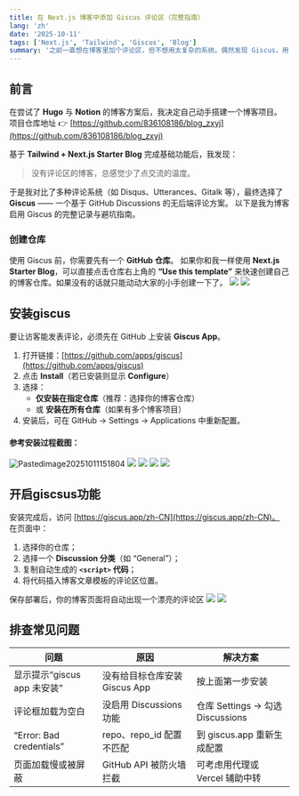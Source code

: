 ```yaml
---
title: 在 Next.js 博客中添加 Giscus 评论区（完整指南）
lang: 'zh'
date: '2025-10-11'
tags: ['Next.js', 'Tailwind', 'Giscus', 'Blog']
summary: '之前一直想在博客里加个评论区，但不想用太复杂的系统。偶然发现 Giscus，用 GitHub 账户就能评论，而且外观和集成都很方便。这篇文章分享了我给博客添加 Giscus 评论功能的完整过程'
---
```


## 前言

在尝试了 **Hugo** 与 **Notion** 的博客方案后，我决定自己动手搭建一个博客项目。  
项目仓库地址 👉 [https://github.com/836108186/blog_zxyj](https://github.com/836108186/blog_zxyj)

基于 **Tailwind + Next.js Starter Blog** 完成基础功能后，我发现：

> 没有评论区的博客，总感觉少了点交流的温度。

于是我对比了多种评论系统（如 Disqus、Utterances、Gitalk 等），最终选择了 **Giscus** —— 一个基于 GitHub Discussions 的无后端评论方案。
以下是我为博客启用 Giscus 的完整记录与避坑指南。

### 创建仓库

使用 Giscus 前，你需要先有一个 **GitHub 仓库**。
如果你和我一样使用 **Next.js Starter Blog**，可以直接点击仓库右上角的 **“Use this template”** 来快速创建自己的博客仓库。如果没有的话就只能动动大家的小手创建一下了。
![](/blog/how-to-enable-comments-in-your-blog/20251011151839.png)
![](/blog/how-to-enable-comments-in-your-blog/20251011151804.png)

## 安装giscus

要让访客能发表评论，必须先在 GitHub 上安装 **Giscus App**。

1. 打开链接：[https://github.com/apps/giscus](https://github.com/apps/giscus)
2. 点击 **Install**（若已安装则显示 **Configure**）
3. 选择：
   - **仅安装在指定仓库**（推荐：选择你的博客仓库）
   - 或 **安装在所有仓库**（如果有多个博客项目）
4. 安装后，可在 GitHub → Settings → Applications 中重新配置。

#### 参考安装过程截图：

![Pastedimage20251011151804](/blog/how-to-enable-comments-in-your-blog/20251011151839.png)
![](/blog/how-to-enable-comments-in-your-blog/20251011152642.png)
![](/blog/how-to-enable-comments-in-your-blog/20251011152631.png)
![](/blog/how-to-enable-comments-in-your-blog/20251011152856.png)
![](/blog/how-to-enable-comments-in-your-blog/20251011152938.png)

## 开启giscsus功能

安装完成后，访问 [https://giscus.app/zh-CN](https://giscus.app/zh-CN)。
在页面中：

1. 选择你的仓库；
2. 选择一个 **Discussion 分类**（如 “General”）；
3. 复制自动生成的 **`<script>` 代码**；
4. 将代码插入博客文章模板的评论区位置。

保存部署后，你的博客页面将自动出现一个漂亮的评论区
![](/blog/how-to-enable-comments-in-your-blog/20251011153346.png)
![](/blog/how-to-enable-comments-in-your-blog/20251011152439.png)

## 排查常见问题

| 问题                        | 原因                          | 解决方案                         |
| --------------------------- | ----------------------------- | -------------------------------- |
| 显示提示“giscus app 未安装” | 没有给目标仓库安装 Giscus App | 按上面第一步安装                 |
| 评论框加载为空白            | 没启用 Discussions 功能       | 仓库 Settings → 勾选 Discussions |
| “Error: Bad credentials”    | repo、repo_id 配置不匹配      | 到 giscus.app 重新生成配置       |
| 页面加载慢或被屏蔽          | GitHub API 被防火墙拦截       | 可考虑用代理或 Vercel 辅助中转   |
